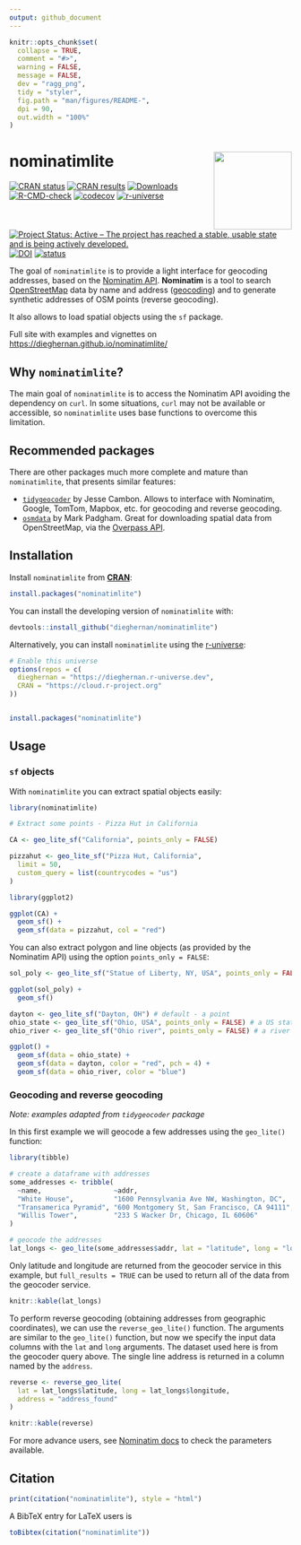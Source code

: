 ```yaml
---
output: github_document
---
```


<!-- README.md is generated from README.Rmd. Please edit that file -->

```r
knitr::opts_chunk$set(
  collapse = TRUE,
  comment = "#>",
  warning = FALSE,
  message = FALSE,
  dev = "ragg_png",
  tidy = "styler",
  fig.path = "man/figures/README-",
  dpi = 90,
  out.width = "100%"
)
```

# nominatimlite <a href='https://dieghernan.github.io/nominatimlite/'><img src='man/figures/logo.png' align="right" height="139" /></a>


<!-- badges: start -->

[![CRAN
status](https://www.r-pkg.org/badges/version/nominatimlite)](https://CRAN.R-project.org/package=nominatimlite)
[![CRAN
results](https://badges.cranchecks.info/worst/nominatimlite.svg)](https://cran.r-project.org/web/checks/check_results_nominatimlite.html)
[![Downloads](https://cranlogs.r-pkg.org/badges/nominatimlite)](https://CRAN.R-project.org/package=nominatimlite)
[![R-CMD-check](https://github.com/dieghernan/nominatimlite/actions/workflows/check-full.yaml/badge.svg)](https://github.com/dieghernan/nominatimlite/actions/workflows/check-full.yaml)
[![codecov](https://codecov.io/gh/dieghernan/nominatimlite/branch/main/graph/badge.svg?token=jSZ4RIsj91)](https://app.codecov.io/gh/dieghernan/nominatimlite)
[![r-universe](https://dieghernan.r-universe.dev/badges/nominatimlite)](https://dieghernan.r-universe.dev/)
[![Project Status: Active – The project has reached a stable, usable state and
is being actively
developed.](https://www.repostatus.org/badges/latest/active.svg)](https://www.repostatus.org/#active)
[![DOI](https://img.shields.io/badge/DOI-10.5281/zenodo.5113195-blue)](https://doi.org/10.5281/zenodo.5113195)
[![status](https://tinyverse.netlify.com/badge/nominatimlite)](https://CRAN.R-project.org/package=nominatimlite)

<!-- badges: end -->

The goal of `nominatimlite` is to provide a light interface for geocoding
addresses, based on the [Nominatim
API](https://nominatim.org/release-docs/latest/). **Nominatim** is a tool to
search [OpenStreetMap](https://www.openstreetmap.org/) data by name and address
([geocoding](https://wiki.openstreetmap.org/wiki/Geocoding "Geocoding")) and to
generate synthetic addresses of OSM points (reverse geocoding).

It also allows to load spatial objects using the `sf` package.

Full site with examples and vignettes on
<https://dieghernan.github.io/nominatimlite/>

## Why `nominatimlite`?

The main goal of `nominatimlite` is to access the Nominatim API avoiding the
dependency on `curl`. In some situations, `curl` may not be available or
accessible, so `nominatimlite` uses base functions to overcome this limitation.

## Recommended packages

There are other packages much more complete and mature than `nominatimlite`,
that presents similar features:

-   [`tidygeocoder`](https://jessecambon.github.io/tidygeocoder/) by Jesse
    Cambon. Allows to interface with Nominatim, Google, TomTom, Mapbox, etc. for
    geocoding and reverse geocoding.
-   [`osmdata`](https://docs.ropensci.org/osmdata/) by Mark Padgham. Great for
    downloading spatial data from OpenStreetMap, via the [Overpass
    API](https://wiki.openstreetmap.org/wiki/Overpass_API).

## Installation

Install `nominatimlite` from
[**CRAN**](https://CRAN.R-project.org/package=nominatimlite):

```r
install.packages("nominatimlite")
```

You can install the developing version of `nominatimlite` with:

```r
devtools::install_github("dieghernan/nominatimlite")
```

Alternatively, you can install `nominatimlite` using the
[r-universe](https://dieghernan.r-universe.dev/nominatimlite):

```r
# Enable this universe
options(repos = c(
  dieghernan = "https://dieghernan.r-universe.dev",
  CRAN = "https://cloud.r-project.org"
))


install.packages("nominatimlite")
```

## Usage

### `sf` objects

With `nominatimlite` you can extract spatial objects easily:

```r
library(nominatimlite)

# Extract some points - Pizza Hut in California

CA <- geo_lite_sf("California", points_only = FALSE)

pizzahut <- geo_lite_sf("Pizza Hut, California",
  limit = 50,
  custom_query = list(countrycodes = "us")
)

library(ggplot2)

ggplot(CA) +
  geom_sf() +
  geom_sf(data = pizzahut, col = "red")
```

You can also extract polygon and line objects (as provided by the Nominatim API)
using the option `points_only = FALSE`:

```r
sol_poly <- geo_lite_sf("Statue of Liberty, NY, USA", points_only = FALSE) # a building - a polygon

ggplot(sol_poly) +
  geom_sf()
```

```r
dayton <- geo_lite_sf("Dayton, OH") # default - a point
ohio_state <- geo_lite_sf("Ohio, USA", points_only = FALSE) # a US state - a polygon
ohio_river <- geo_lite_sf("Ohio river", points_only = FALSE) # a river - a line

ggplot() +
  geom_sf(data = ohio_state) +
  geom_sf(data = dayton, color = "red", pch = 4) +
  geom_sf(data = ohio_river, color = "blue")
```

### Geocoding and reverse geocoding

*Note: examples adapted from `tidygeocoder` package*

In this first example we will geocode a few addresses using the `geo_lite()`
function:

```r
library(tibble)

# create a dataframe with addresses
some_addresses <- tribble(
  ~name,                  ~addr,
  "White House",          "1600 Pennsylvania Ave NW, Washington, DC",
  "Transamerica Pyramid", "600 Montgomery St, San Francisco, CA 94111",
  "Willis Tower",         "233 S Wacker Dr, Chicago, IL 60606"
)

# geocode the addresses
lat_longs <- geo_lite(some_addresses$addr, lat = "latitude", long = "longitude")
```

Only latitude and longitude are returned from the geocoder service in this
example, but `full_results = TRUE` can be used to return all of the data from
the geocoder service.

```r
knitr::kable(lat_longs)
```

To perform reverse geocoding (obtaining addresses from geographic coordinates),
we can use the `reverse_geo_lite()` function. The arguments are similar to the
`geo_lite()` function, but now we specify the input data columns with the `lat`
and `long` arguments. The dataset used here is from the geocoder query above.
The single line address is returned in a column named by the `address`.

```r
reverse <- reverse_geo_lite(
  lat = lat_longs$latitude, long = lat_longs$longitude,
  address = "address_found"
)
```

```r
knitr::kable(reverse)
```

For more advance users, see [Nominatim
docs](https://nominatim.org/release-docs/latest/api/Search/) to check the
parameters available.

## Citation

```r
print(citation("nominatimlite"), style = "html")
```


A BibTeX entry for LaTeX users is 

```r
toBibtex(citation("nominatimlite"))
```

